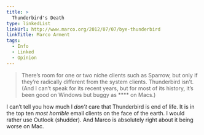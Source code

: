 ```yaml
---
title: >
  Thunderbird's Death
type: linkedList
linkUrl: http://www.marco.org/2012/07/07/bye-thunderbird
linkTitle: Marco Arment
tags:
  - Info
  - Linked
  - Opinion
---
```


> There’s room for one or two niche clients such as Sparrow, but only if they’re radically different from the system clients. Thunderbird isn’t. (And I can’t speak for its recent years, but for most of its history, it’s been good on Windows but buggy as \*\*\*\* on Macs.)

I can’t tell you how much I _don’t_ care that Thunderbird is end of life. It is in the top ten _most horrible_ email clients on the face of the earth. I would rather use Outlook (shudder). And Marco is absolutely right about it being worse on Mac.
